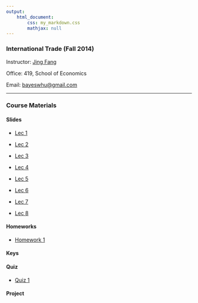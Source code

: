 ```yaml
---
output: 
    html_document:
        css: my_markdown.css
        mathjax: null
---
```


### International Trade (Fall 2014)

Instructor: [Jing Fang](http://bayeswhu.github.io)

Office: 419, School of Economics

Email: [bayeswhu@gmail.com](bayeswhu@gmail.com)

-----

### Course Materials

#### Slides

- [Lec 1](trade/Lec1.html)

- [Lec 2](trade/Lec2.html)

- [Lec 3](trade/Lec3.html)

- [Lec 4](trade/Lec4.html)

- [Lec 5](trade/Lec5.html)

- [Lec 6](trade/Lec6.html)

- [Lec 7](trade/Lec7.html)

- [Lec 8](trade/Lec8.html)

<!-- - [Lec 7](trade/Lec7.html) -->

<!-- - [Lec 7](trade/Lec7.html) -->

<!-- - [Lec 7](trade/Lec7.html) -->

<!-- - [Lec 7](trade/Lec7.html) -->

#### Homeworks

- [Homework 1](trade/Homework1.doc)

<!-- - [Homework 2](r/CE2.html) -->

#### Keys

<!-- - [Key 1](r/CE1_key.html) -->

<!-- - [Key 2](r/CE2_key.html) -->

#### Quiz

- [Quiz 1](trade/Quiz1.ppt)

#### Project
